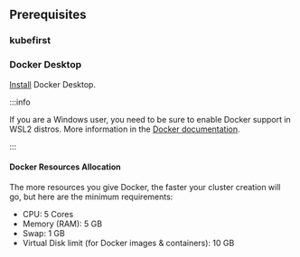 
## Prerequisites

### kubefirst

<Tabs>
    <TabItem value="homebrew" label="macOS & Linux (Homebrew)">
      <Homebrew />
    </TabItem>
    <TabItem value="linux" label="Linux (manually)">
      <Linux />
    </TabItem>
    <TabItem value="windows" label="Windows">
      <Windows />
    </TabItem>
</Tabs>

### Docker Desktop

[Install](https://docs.docker.com/get-docker/) Docker Desktop.

:::info

If you are a Windows user, you need to be sure to enable Docker support in WSL2 distros. More information in the [Docker documentation](https://docs.docker.com/desktop/wsl/#enabling-docker-support-in-wsl-2-distros).

:::

#### Docker Resources Allocation

The more resources you give Docker, the faster your cluster creation will go, but here are the minimum requirements:

- CPU: 5 Cores
- Memory (RAM): 5 GB
- Swap: 1 GB
- Virtual Disk limit (for Docker images & containers): 10 GB

